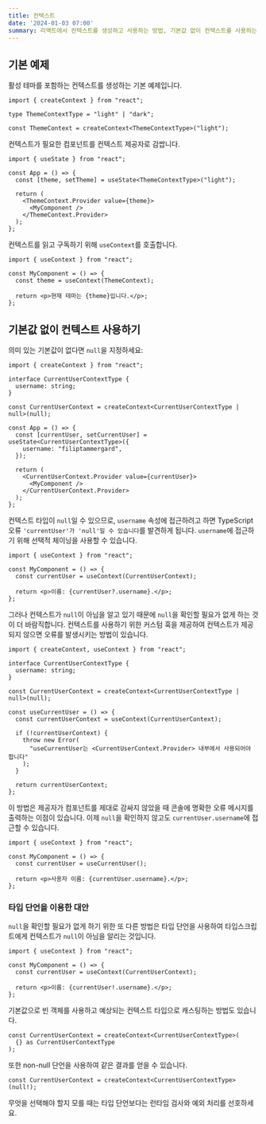 ```yaml
---
title: 컨텍스트
date: '2024-01-03 07:00'
summary: 리액트에서 컨텍스트를 생성하고 사용하는 방법, 기본값 없이 컨텍스트를 사용하는 방법과 `null`을 확인하지 않고 컨텍스트를 안전하게 사용하기 위한 타입 단언과 런타임 검사 방법을 설명합니다.
---
```


<TOCInline toc={props.toc} asDisclosure />


## 기본 예제

활성 테마를 포함하는 컨텍스트를 생성하는 기본 예제입니다.

```tsx
import { createContext } from "react";

type ThemeContextType = "light" | "dark";

const ThemeContext = createContext<ThemeContextType>("light");
```

컨텍스트가 필요한 컴포넌트를 컨텍스트 제공자로 감쌉니다.

```tsx
import { useState } from "react";

const App = () => {
  const [theme, setTheme] = useState<ThemeContextType>("light");

  return (
    <ThemeContext.Provider value={theme}>
      <MyComponent />
    </ThemeContext.Provider>
  );
};
```

컨텍스트를 읽고 구독하기 위해 `useContext`를 호출합니다.

```tsx
import { useContext } from "react";

const MyComponent = () => {
  const theme = useContext(ThemeContext);

  return <p>현재 테마는 {theme}입니다.</p>;
};
```

## 기본값 없이 컨텍스트 사용하기

의미 있는 기본값이 없다면 `null`을 지정하세요:

```tsx
import { createContext } from "react";

interface CurrentUserContextType {
  username: string;
}

const CurrentUserContext = createContext<CurrentUserContextType | null>(null);
```

```tsx
const App = () => {
  const [currentUser, setCurrentUser] = useState<CurrentUserContextType>({
    username: "filiptammergard",
  });

  return (
    <CurrentUserContext.Provider value={currentUser}>
      <MyComponent />
    </CurrentUserContext.Provider>
  );
};
```

컨텍스트 타입이 `null`일 수 있으므로, `username` 속성에 접근하려고 하면 TypeScript 오류 `'currentUser'가 'null'일 수 있습니다`를 발견하게 됩니다. `username`에 접근하기 위해 선택적 체이닝을 사용할 수 있습니다.

```tsx
import { useContext } from "react";

const MyComponent = () => {
  const currentUser = useContext(CurrentUserContext);

  return <p>이름: {currentUser?.username}.</p>;
};
```

그러나 컨텍스트가 `null`이 아님을 알고 있기 때문에 `null`을 확인할 필요가 없게 하는 것이 더 바람직합니다. 컨텍스트를 사용하기 위한 커스텀 훅을 제공하여 컨텍스트가 제공되지 않으면 오류를 발생시키는 방법이 있습니다.

```tsx
import { createContext, useContext } from "react";

interface CurrentUserContextType {
  username: string;
}

const CurrentUserContext = createContext<CurrentUserContextType | null>(null);

const useCurrentUser = () => {
  const currentUserContext = useContext(CurrentUserContext);

  if (!currentUserContext) {
    throw new Error(
      "useCurrentUser는 <CurrentUserContext.Provider> 내부에서 사용되어야 합니다"
    );
  }

  return currentUserContext;
};
```

이 방법은 제공자가 컴포넌트를 제대로 감싸지 않았을 때 콘솔에 명확한 오류 메시지를 출력하는 이점이 있습니다. 이제 `null`을 확인하지 않고도 `currentUser.username`에 접근할 수 있습니다.

```tsx
import { useContext } from "react";

const MyComponent = () => {
  const currentUser = useCurrentUser();

  return <p>사용자 이름: {currentUser.username}.</p>;
};
```


### 타입 단언을 이용한 대안

`null`을 확인할 필요가 없게 하기 위한 또 다른 방법은 타입 단언을 사용하여 타입스크립트에게 컨텍스트가 `null`이 아님을 알리는 것입니다.

```tsx
import { useContext } from "react";

const MyComponent = () => {
  const currentUser = useContext(CurrentUserContext);

  return <p>이름: {currentUser!.username}.</p>;
};
```

기본값으로 빈 객체를 사용하고 예상되는 컨텍스트 타입으로 캐스팅하는 방법도 있습니다.

```tsx
const CurrentUserContext = createContext<CurrentUserContextType>(
  {} as CurrentUserContextType
);
```

또한 non-null 단언을 사용하여 같은 결과를 얻을 수 있습니다.

```tsx
const CurrentUserContext = createContext<CurrentUserContextType>(null!);
```

무엇을 선택해야 할지 모를 때는 타입 단언보다는 런타임 검사와 예외 처리를 선호하세요.